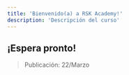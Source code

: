 ---
title: 'Bienvenido(a) a RSK Academy!'
description: 'Descripción del curso'
---

## ¡Espera pronto!

> Publicación: 22/Marzo


